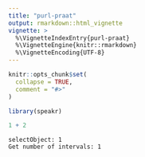 ```yaml
---
title: "purl-praat"
output: rmarkdown::html_vignette
vignette: >
  %\VignetteIndexEntry{purl-praat}
  %\VignetteEngine{knitr::rmarkdown}
  %\VignetteEncoding{UTF-8}
---
```


```r
knitr::opts_chunk$set(
  collapse = TRUE,
  comment = "#>"
)
```

```r
library(speakr)
```

```r
1 + 2
```

```praat
selectObject: 1
Get number of intervals: 1
```

